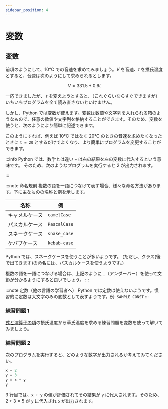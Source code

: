 ```yaml
---
sidebar_position: 4
---
```



# 変数

## 変数

前項のようにして、10℃ での音速を求めてみましょう。$V$ を音速、$t$ を摂氏温度とすると、音速は次のようにして求められるとします。

$$
V=331.5+0.6t
$$

<ViewSource path="_samples/sound-velocity.ipynb" />

一応できましたが、 $t$ を変えようとすると、（これぐらいならすぐできますが）いちいちプログラムを全て読み直さないといけません。

しかし、Python では変数が使えます。変数は数値や文字列を入れられる箱のようなもので、任意の数値や文字列を格納することができます。そのため、変数を使うと、次のようにより簡単に記述できます。

<ViewSource path="_samples/sound-velocity2.ipynb" />

このようにすれば、例えば 10℃ ではなく 20℃ のときの音速を求めたくなったときに `t = 20` とするだけでよくなり、より簡単にプログラムを変更することができます。

:::info
Python では、数学とは違い `=` は右の結果を左の変数に代入するという意味です。
そのため、次のようなプログラムを実行すると 2 が出力されます。

<ViewSource path="_samples/substitution.ipynb" />
:::

:::note 命名規則
複数の語を一語につなげて表す場合、様々な命名方法があります。下に主なものの名称と例を示します。

| 名称           | 例           |
| -------------- | ------------ |
| キャメルケース | `camelCase`  |
| パスカルケース | `PascalCase` |
| スネークケース | `snake_case` |
| ケバブケース   | `kebab-case` |

Python では、スネークケースを使うことが多いようです。
(ただし、クラス(後で出てきます)の命名には、パスカルケースを使うようです。)

複数の語を一語につなげる場合は、上記のように `_`（アンダーバー）を使って文節が分かるようにすると良いでしょう。
:::

:::note 定数（他の言語の学習者へ）
Python では定数は使えないようです。慣習的に定数は大文字のみの変数として表すようです。例: `SAMPLE_CONST`
:::

### 練習問題 1

[式と演算子の項](/docs/01python/03expressions/#問題)の摂氏温度から華氏温度を求める練習問題を変数を使って解いてみましょう。

<Answer>
  <ViewSource path="_samples/fahrenheit.ipynb" />
</Answer>

### 練習問題 2

次のプログラムを実行すると、どのような数字が出力されるか考えてみてください。

```python
x = 2
y = 3
y = x + y
y
```

<Answer>

3 行目では、`x + y` の値が評価されてその結果が `y` に代入されます。そのため、$2+3=5$ が `y` に代入され `5` が出力されます。

  <ViewSource path="_samples/substitution2.ipynb"/>
</Answer>

